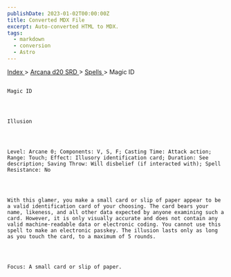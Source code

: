 ```yaml
---
publishDate: 2023-01-02T00:00:00Z
title: Converted MDX File
excerpt: Auto-converted HTML to MDX.
tags:
  - markdown
  - conversion
  - Astro
---
```







[
      Index
     ](-index)
     >
     [
      Arcana d20 SRD
     ](arcana-d20-srd-index)
     >
     [
      Spells
     ](arcana-d20-srd-spells-index)
     > Magic ID
    




## 
    Magic ID
   



    Illusion
   



    Level: Arcane 0; Components: V, S, F; Casting Time: Attack action; Range: Touch; Effect: Illusory identification card; Duration: See description; Saving Throw: Will disbelief (if interacted with); Spell Resistance: No
   



    With this glamer, you make a small card or slip of paper appear to be a valid identification card of your choosing. The card bears your name, likeness, and all other data expected by anyone examining such a card. However, it is only visually accurate and does not contain any valid machine-readable data or electronic coding. You cannot use this spell to make an electronic passkey. The illusion lasts only as long as you touch the card, to a maximum of 5 rounds.
   



    Focus: A small card or slip of paper.
   





